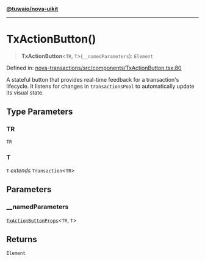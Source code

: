[**@tuwaio/nova-uikit**](../../../README.md)

***

# TxActionButton()

> **TxActionButton**\<`TR`, `T`\>(`__namedParameters`): `Element`

Defined in: [nova-transactions/src/components/TxActionButton.tsx:80](https://github.com/TuwaIO/nova-uikit/blob/8ea238a5d5c3ee6c7512dc47db64c0550106ae09/packages/nova-transactions/src/components/TxActionButton.tsx#L80)

A stateful button that provides real-time feedback for a transaction's lifecycle.
It listens for changes in `transactionsPool` to automatically update its visual state.

## Type Parameters

### TR

`TR`

### T

`T` *extends* `Transaction`\<`TR`\>

## Parameters

### \_\_namedParameters

[`TxActionButtonProps`](../type-aliases/TxActionButtonProps.md)\<`TR`, `T`\>

## Returns

`Element`
